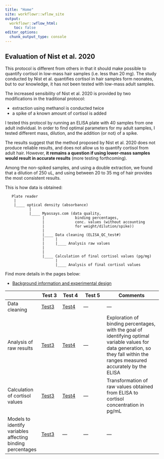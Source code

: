 ```yaml
---
title: "Home"
site: workflowr::wflow_site
output:
  workflowr::wflow_html:
    toc: false
editor_options:
  chunk_output_type: console
---
```


## Evaluation of Nist et al. 2020

This protocol is different from others in that it should make possible to quantify cortisol in low-mass hair samples (i.e. less than 20 mg). The study conducted by Nist et al. quantifies cortisol in hair samples form neonates, but to our knowledge, it has not been tested with low-mass adult samples.

The increased sensibility of Nist et al. 2020 is provided by two modifications in the traditional protocol:
 
- extraction using methanol is conducted twice
- a spike of a known amount of cortisol is added

I tested this protocol by running an ELISA plate with 40 samples from one adult individual. In order to find optimal parameters for my adult samples, I tested different mass, dilution, and the addition (or not) of a spike. 

The results suggest that the method proposed by Nist et al. 2020 does not produce reliable results, and does not allow us to quantify cortisol from adult hair. However, **it remains a question if using lower-mass samples would result in accurate results** (more testing forthcoming). 

Among the non-spiked samples, and using a double extraction, we found that a dilution of 250 uL, and using between 20 to 35 mg of hair provides the most consistent results. 

This is how data is obtained: 
```
   Plate reader
    |
    |____ optical density (absorbance) 
           |
           |____ Myassays.com (data quality, 
                 |              binding percentages, 
                 |              conc. values (without accounting 
                 |              for weight/dilution/spike)) 
                 |              
                 |____ Data cleaning (ELISA_QC_test#)
                 |     |
                 |     |____ Analysis raw values
                 |
                 |
                 |____ Calculation of final cortisol values (pg/mg)
                       |
                       |____ Analysis of final cortisol values
```

Find more details in the pages below:


- [Background information and experimental design](https://palomacontreras25.github.io/HairCort-Evaluation-Nist2020/docs/about.html)


|           | Test 3  |  Test 4 |  Test 5  | Comments              |
|-----------|---------|---------|----------|-----------------------|
|Data cleaning | [Test3](https://palomacontreras25.github.io/HairCort-Evaluation-Nist2020/docs/ELISA_QC_test3.html) | [Test4](https://palomacontreras25.github.io/HairCort-Evaluation-Nist2020/docs/ELISA_QC_test4.html)|  ---  | ---  |
|Analysis of raw results| [Test3](http://palomacontreras25.github.io/HairCort-Evaluation-Nist2020/docs/ELISA_Analysis_RawVals_test3.html)|[Test4](http://palomacontreras25.github.io/HairCort-Evaluation-Nist2020/docs/ELISA_Analysis_RawVals_test4.html)| --- | Exploration of binding percentages, with the goal of identifying optimal variable values for data generation, so they fall within the ranges measured accurately by the ELISA |
|Calculation of cortisol values| [Test3](http://palomacontreras25.github.io/HairCort-Evaluation-Nist2020/docs/ELISA_Calc_FinalVals_test3.html)  | [Test4](http://palomacontreras25.github.io/HairCort-Evaluation-Nist2020/docs/ELISA_Calc_FinalVals_test4.html)  | ---  |Transformation of raw values obtained from ELISA to cortisol concentration in pg/mL |
| Models to identify variables affecting binding percentages | [Test3](http://palomacontreras25.github.io/HairCort-Evaluation-Nist2020/docs/ELISA_models.html)| --- | --- | --- |

